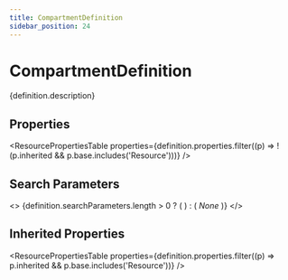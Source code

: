 ```yaml
---
title: CompartmentDefinition
sidebar_position: 24
---
```



# CompartmentDefinition

<p>{definition.description}</p>

## Properties

<ResourcePropertiesTable properties={definition.properties.filter((p) => !(p.inherited && p.base.includes('Resource')))} />

## Search Parameters

<>
  {definition.searchParameters.length > 0 ? (
    <SearchParamsTable searchParams={definition.searchParameters} />
  ) : (
    <em>None</em>
  )}
</>

## Inherited Properties

<ResourcePropertiesTable properties={definition.properties.filter((p) => p.inherited && p.base.includes('Resource'))} />



